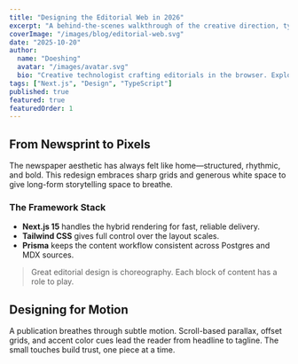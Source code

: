 ```yaml
---
title: "Designing the Editorial Web in 2026"
excerpt: "A behind-the-scenes walkthrough of the creative direction, typography choices, and responsive systems powering this magazine-style site."
coverImage: "/images/blog/editorial-web.svg"
date: "2025-10-20"
author:
  name: "Doeshing"
  avatar: "/images/avatar.svg"
  bio: "Creative technologist crafting editorials in the browser. Exploring the sweet spot between storytelling, design, and modern web tooling."
tags: ["Next.js", "Design", "TypeScript"]
published: true
featured: true
featuredOrder: 1
---
```


## From Newsprint to Pixels

The newspaper aesthetic has always felt like home—structured, rhythmic, and bold. This redesign embraces sharp grids and generous white space to give long-form storytelling space to breathe.

### The Framework Stack

- **Next.js 15** handles the hybrid rendering for fast, reliable delivery.
- **Tailwind CSS** gives full control over the layout scales.
- **Prisma** keeps the content workflow consistent across Postgres and MDX sources.

> Great editorial design is choreography. Each block of content has a role to play.

## Designing for Motion

A publication breathes through subtle motion. Scroll-based parallax, offset grids, and accent color cues lead the reader from headline to tagline. The small touches build trust, one piece at a time.
